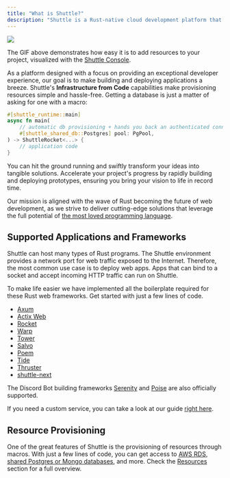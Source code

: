 ```yaml
---
title: "What is Shuttle?"
description: "Shuttle is a Rust-native cloud development platform that lets you deploy your app while also taking care of all of your infrastructure."
---
```


![](/images/infra-from-code.gif)

<Info>The GIF above demonstrates how easy it is to add resources to your project, visualized with the [Shuttle Console](https://console.shuttle.rs/).</Info>

As a platform designed with a focus on providing an exceptional developer experience, our goal is to make building and deploying applications a breeze. Shuttle's **<Tooltip tip="Provisioning resources directly from your code, instead of having to deal with complex consoles and yaml files">Infrastructure from Code</Tooltip>** capabilities make provisioning resources simple and hassle-free. Getting a database is just a matter of asking for one with a macro:

```rust
#[shuttle_runtime::main]
async fn main(
    // automatic db provisioning + hands you back an authenticated connection pool
    #[shuttle_shared_db::Postgres] pool: PgPool,
) -> ShuttleRocket<...> {
    // application code
}
```

You can hit the ground running and swiftly transform your ideas into tangible solutions. Accelerate your project's progress by rapidly building and deploying prototypes, ensuring you bring your vision to life in record time.

<Info>Our mission is aligned with the wave of Rust becoming the future of web development, as we strive to deliver cutting-edge solutions that leverage the full potential of [the most loved programming language](https://survey.stackoverflow.co/2023/).</Info>

## Supported Applications and Frameworks

Shuttle can host many types of Rust programs.
The Shuttle environment provides a network port for web traffic exposed to the Internet.
Therefore, the most common use case is to deploy web apps.
Apps that can bind to a socket and accept incoming HTTP traffic can run on Shuttle.

To make life easier we have implemented all the boilerplate required for these Rust web frameworks. Get started with just a few lines of code.

- [Axum](/examples/axum)
- [Actix Web](/examples/actix)
- [Rocket](/examples/other)
- [Warp](/examples/other)
- [Tower](/examples/other)
- [Salvo](/examples/other)
- [Poem](/examples/other)
- [Tide](/examples/other)
- [Thruster](/examples/other)
- [shuttle-next](/shuttle-next/overview)

The Discord Bot building frameworks [Serenity](/examples/serenity) and [Poise](/examples/poise) are also officially supported.

If you need a custom service, you can take a look at our guide [right here](../tutorials/custom-service).

## Resource Provisioning

One of the great features of Shuttle is the provisioning of resources through macros.
With just a few lines of code, you can get access to [AWS RDS](/resources/shuttle-aws-rds), [shared Postgres or Mongo databases](/resources/shuttle-shared-db), and more.
Check the [Resources](/resources/overview) section for a full overview.
